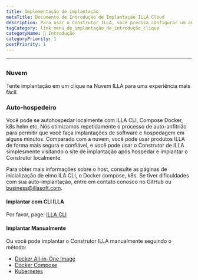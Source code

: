 ```yaml
---
title: Implementação de implantação
metaTitle: Documento de Introdução de Implantação ILLA Cloud
description: Para usar o Construtor ILLA, você precisa configurar um ambiente auto-hospedeiro localmente ou usar ILLA Cloud para ignorar o processo de compilação e usar rapidamente produtos ILLA.
tagCategory: link_menu_de_implantação_de_introdução_clique
categoryName: 👋 Introdução
categoryPriority: 1
postPriority: 1
---
```


* * *

## <Heading hidden>Introdução de implantação</Heading>

### Nuvem

Tente implantação em um clique na Nuvem ILLA para uma experiência mais fácil.

### Auto-hospedeiro

Você pode se autohospedar localmente com ILLA CLI, Compose Docker, k8s helm etc. Nós otimizamos repetidamente o processo de auto-anfitrião para permitir que você faça implantações de software e hospedagem em alguns minutos. Comparado com a nuvem, você pode usar produtos ILLA de forma mais segura e confiável, e você pode usar o Construtor de ILLA simplesmente visitando o site de implantação após hospedar e implantar o Construtor localmente.

Para obter mais informações sobre o host, consulte as páginas de inicialização de elmo ILA CLI, o Docker compose, k8s.
Se tiver dificuldades com sua auto-implantação, entre em contato conosco no GitHub ou business@illasoft.com.

#### Implantar com CLI ILLA

Por favor, page: [ILLA CLI](https://www.illacloud.com/docs/illa-cli)

#### Implantar Manualmente

Ou você pode implantar o Construtor ILLA manualmente seguindo o método:

-   [Docker All-in-One Image](https://github.com/illacloud/deploy-illa-manually/blob/main/docker/README.md)
-   [Docker Compose](https://github.com/illacloud/deploy-illa-manually/blob/main/docker-compose/README.md)
-   [Kubernetes](https://github.com/illacloud/deploy-illa-manually/blob/main/kubernetes/README.md)
